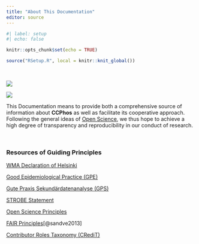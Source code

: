 ```yaml
---
title: "About This Documentation"
editor: source
---
```


```r
#| label: setup
#| echo: false

knitr::opts_chunk$set(echo = TRUE)

source("RSetup.R", local = knitr::knit_global())
```

\

::: {.grid}

::: {.g-col-3 .g-start-2}
![](Images/Logo_dsCCPhos.png){fig-align="center"}
:::

::: {.g-col-3 .g-start-7}
![](Images/Logo_dsCCPhosClient.png){fig-align="center"}
:::

:::


This Documentation means to provide both a comprehensive source of information about **CCPhos** as well as facilitate its cooperative approach. Following the general ideas of [Open Science](https://www.fosteropenscience.eu/learning/what-is-open-science/#/id/5ab8ea32dd1827131b90e3ac), we thus hope to achieve a high degree of transparency and reproducibility in our conduct of research.

\

### Resources of Guiding Principles

[WMA Declaration of Helsinki](https://www.wma.net/policies-post/wma-declaration-of-helsinki-ethical-principles-for-medical-research-involving-human-subjects/)

[Good Epidemiological Practice (GPE)](https://www.dgepi.de/assets/Good-Epidemiological-Practice-GEP-EurJ-Epidemiol-2019.pdf)

[Gute Praxis Sekundärdatenanalyse (GPS)](https://www.dgepi.de/assets/Leitlinien-und-Empfehlungen/GPS_revision2-final_august2014.pdf)

[STROBE Statement](https://www.strobe-statement.org/)

[Open Science Principles](https://www.fosteropenscience.eu/learning/what-is-open-science/#/id/5ab8ea32dd1827131b90e3ac)

[FAIR Principles](https://www.go-fair.org/fair-principles/)[@sandve2013]

[Contributor Roles Taxonomy (CRediT)](https://credit.niso.org/)
